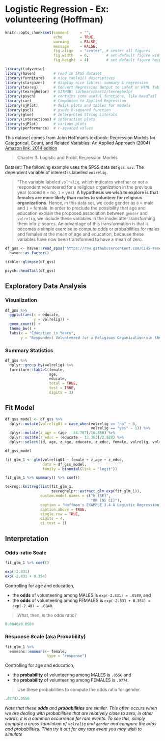 # Logistic Regression - Ex: volunteering (Hoffman)

```{r, include=FALSE}
knitr::opts_chunk$set(comment     = "",
                      echo        = TRUE, 
                      warning     = FALSE, 
                      message     = FALSE,
                      fig.align   = "center", # center all figures
                      fig.width   = 6,        # set default figure width to 4 inches
                      fig.height  = 4)        # set default figure height to 3 inches
```

```{r, message=FALSE, error=FALSE}
library(tidyverse)
library(haven)        # read in SPSS dataset
library(furniture)    # nice table1() descriptives
library(stargazer)    # display nice tables: summary & regression
library(texreg)       # Convert Regression Output to LaTeX or HTML Tables
library(texreghelpr)  # GITHUB: sarbearschartz/texreghelpr
library(psych)        # contains some useful functions, like headTail
library(car)          # Companion to Applied Regression
library(sjPlot)       # Quick plots and tables for models
library(pscl)         # psudo R-squared function
library(glue)         # Interpreted String Literals 
library(interactions) # interaction plots
library(sjPlot)       # various plots
library(performance)  # r-squared values
```


This dataset comes from John Hoffman's textbook: Regression Models for Categorical, Count, and Related Variables: An Applied Approach (2004) [Amazon link, 2014 edition](https://www.amazon.com/Regression-Models-Categorical-Related-Variables/dp/0520289293/ref=sr_1_2?dchild=1&qid=1603172859&refinements=p_27%3ADr.+John+P.+Hoffmann&s=books&sr=1-2&text=Dr.+John+P.+Hoffmann)

> Chapter 3: Logistic and Probit Regression Models 

Dataset:  The following example uses the SPSS data set `gss.sav`. The dependent variable of interest is labelled `volrelig`. 


> "The variable labeled `volrelig`, which indicates whether or not a respondent volunteered for a religious organization in the previous year (coded `0` = no, `1` = yes). **A hypothesis we wish to explore is that females are more likely than males to volunteer for religious organizations.** Hence, in this data set, we code gender as `0` = male and `1` = female. In order to preclude the possibility that age and education explain the proposed association between `gender` and `volrelig`, we include these variables in the model after transforming them into z-scores. An advantage of this transformation is that it becomes a simple exercise to compute odds or probabilities for males and females at the mean of age and education, because these variables have now been transformed to have a mean of zero.


```{r}
df_gss <- haven::read_spss("https://raw.githubusercontent.com/CEHS-research/data/master/Hoffmann_datasets/gss.sav") %>% 
  haven::as_factor()

tibble::glimpse(df_gss)
```

```{r}
psych::headTail(df_gss)
```



## Exploratory Data Analysis

### Visualization

```{r}
df_gss %>% 
  ggplot(aes(x = educate,
             y = volrelig)) +
  geom_count() +
  theme_bw() +
  labs(x = "Education in Years",
       y = "Respondent Volunteered for a Religious Organization\nin the Previous Year")
```

### Summary Statistics

```{r}
df_gss %>% 
  dplyr::group_by(volrelig) %>% 
  furniture::table1(female,
                    age,
                    educate,
                    total = TRUE,
                    test = TRUE,
                    digits = 3)
```



## Fit Model

```{r}
df_gss_model <- df_gss %>% 
  dplyr::mutate(volrelig01 = case_when(volrelig == "no" ~ 0,
                                       volrelig == "yes" ~ 1)) %>% 
  dplyr::mutate(z_age = (age - 44.767)/16.850) %>% 
  dplyr::mutate(z_educ = (educate - 13.363)/2.928) %>% 
  dplyr::select(id, age, z_age, educate, z_educ, female, volrelig, volrelig01)

df_gss_model
```



```{r}
fit_glm_1 <- glm(volrelig01 ~ female + z_age + z_educ,
                 data = df_gss_model,
                 family = binomial(link = "logit"))

fit_glm_1 %>% summary() %>% coef()
```

```{r, results='asis'}
texreg::knitreg(list(fit_glm_1,
                     texreghelpr::extract_glm_exp(fit_glm_1)),
                custom.model.names = c("b (SE)",
                                       "OR [95 CI]"),
                caption = "Hoffman's EXAMPLE 3.4 A Logistic Regression Model of Volunteer Work, bottom of page 53",
                caption.above = TRUE,
                single.row = TRUE,
                digits = 4,
                ci.test = 1)
```




## Interpretation

### Odds-ratio Scale

```{r}
fit_glm_1 %>% coef()
```

```{r}
exp(-2.831)
exp(-2.831 + 0.354)
```

Controlling for age and education, 

* the **odds** of volunteering among MALES is `exp(-2.831) = .0589`, and 
* the **odds** of volunteering among FEMALES is `exp(-2.831 + 0.354) = exp(-2.48) = .0840`. 

> What, then, is the odds ratio?

```{r}
0.0840/0.0589
```


### Response Scale (aka Probability)
 

```{r}
fit_glm_1 %>% 
  emmeans::emmeans(~ female,
                   type = "response")
```


Controlling for age and education,

* the **probability** of volunteering among MALES is `.0556` and 
* the **probability** of volunteering among FEMALES is `.0774`. 

> Use these probabilities to compute the odds ratio for gender.

```{r}
.0774/.0556
```

*Note that these **odds** and **probabilities** are similar. This often occurs when we are dealing with probabilities that are relatively close to zero; in other words, it is a common occurrence for rare events. To see this, simply compute a cross-tabulation of `volrelig` and `gender` and compare the odds and probabilities. Then try it out for any rare event you may wish to simulate*
